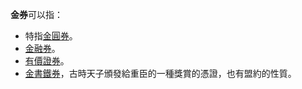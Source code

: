 '''金券'''可以指：
*特指[[金圓券|金圓券]]。
*[[金融券|金融券]]。
*[[有價證券|有價證券]]。
*[[鐵券|金書鐵券]]，古時天子頒發給重臣的一種獎賞的憑證，也有盟約的性質。

{{disambig|Cat=二字中國相關消歧義}}